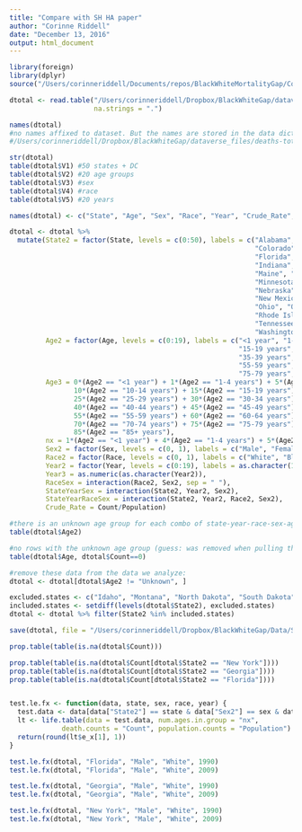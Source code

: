 ```yaml
---
title: "Compare with SH HA paper"
author: "Corinne Riddell"
date: "December 13, 2016"
output: html_document
---
```


```r
library(foreign)
library(dplyr)
source("/Users/corinneriddell/Documents/repos/BlackWhiteMortalityGap/Code/life_expectancy_functions.R")

dtotal <- read.table("/Users/corinneriddell/Dropbox/BlackWhiteGap/dataverse_files/deaths-total.txt", header = F, sep="\t", stringsAsFactors = F, colClasses = c(rep("numeric", 8)),
                     na.strings = ".")

names(dtotal)
#no names affixed to dataset. But the names are stored in the data dictionary file found at:
#/Users/corinneriddell/Dropbox/BlackWhiteGap/dataverse_files/deaths-total.dic

str(dtotal)
table(dtotal$V1) #50 states + DC
table(dtotal$V2) #20 age groups
table(dtotal$V3) #sex
table(dtotal$V4) #race
table(dtotal$V5) #20 years 

names(dtotal) <- c("State", "Age", "Sex", "Race", "Year", "Crude_Rate", "Count", "Population") #see the data dictionary - path is above.
```

```r
dtotal <- dtotal %>%
  mutate(State2 = factor(State, levels = c(0:50), labels = c("Alabama", "Alaska", "Arizona", "Arkansas","California",
                                                             "Colorado", "Connecticut", "Delaware", "Washington DC",
                                                             "Florida", "Georgia", "Hawaii","Idaho", "Illinois", 
                                                             "Indiana","Iowa", "Kansas", "Kentucky", "Louisiana", 
                                                             "Maine", "Maryland", "Massachusetts", "Michigan", 
                                                             "Minnesota", "Mississippi","Missouri", "Montana", 
                                                             "Nebraska", "Nevada", "New Hampshire", "New Jersey",
                                                             "New Mexico", "New York","North Carolina","North Dakota",
                                                             "Ohio", "Oklahoma","Oregon", "Pennsylvania", 
                                                             "Rhode Island", "South Carolina", "South Dakota", 
                                                             "Tennessee", "Texas", "Utah", "Vermont", "Virginia",
                                                             "Washington", "West Virginia", "Wisconsin", "Wyoming")), 
         Age2 = factor(Age, levels = c(0:19), labels = c("<1 year", "1-4 years", "5-9 years", "10-14 years", 
                                                         "15-19 years", "20-24 years", "25-29 years", "30-34 years",
                                                         "35-39 years", "40-44 years", "45-49 years", "50-54 years", 
                                                         "55-59 years", "60-64 years", "65-69 years", "70-74 years", 
                                                         "75-79 years", "80-84 years","85+ years", "Unknown"), ordered = T),
         Age3 = 0*(Age2 == "<1 year") + 1*(Age2 == "1-4 years") + 5*(Age2 == "5-9 years") +
                10*(Age2 == "10-14 years") + 15*(Age2 == "15-19 years") + 20*(Age2 == "20-24 years") + 
                25*(Age2 == "25-29 years") + 30*(Age2 == "30-34 years") + 35*(Age2 == "35-39 years") +
                40*(Age2 == "40-44 years") + 45*(Age2 == "45-49 years") + 50*(Age2 == "50-54 years") + 
                55*(Age2 == "55-59 years") + 60*(Age2 == "60-64 years") + 65*(Age2 == "65-69 years") +   
                70*(Age2 == "70-74 years") + 75*(Age2 == "75-79 years") + 80*(Age2 == "80-84 years") + 
                85*(Age2 == "85+ years"),
         nx = 1*(Age2 == "<1 year") + 4*(Age2 == "1-4 years") + 5*(Age2 != "<1 year" & Age2 != "1-4 years"),
         Sex2 = factor(Sex, levels = c(0, 1), labels = c("Male", "Female")),
         Race2 = factor(Race, levels = c(0, 1), labels = c("White", "Black")),
         Year2 = factor(Year, levels = c(0:19), labels = as.character(1990:2009)),
         Year3 = as.numeric(as.character(Year2)),
         RaceSex = interaction(Race2, Sex2, sep = " "),
         StateYearSex = interaction(State2, Year2, Sex2),
         StateYearRaceSex = interaction(State2, Year2, Race2, Sex2),
         Crude_Rate = Count/Population)
```

```r
#there is an unknown age group for each combo of state-year-race-sex-age:
table(dtotal$Age2) 

#no rows with the unknown age group (guess: was removed when pulling the data from CDC wonder)
table(dtotal$Age, dtotal$Count==0)

#remove these data from the data we analyze:
dtotal <- dtotal[dtotal$Age2 != "Unknown", ]

excluded.states <- c("Idaho", "Montana", "North Dakota", "South Dakota", "Vermont")
included.states <- setdiff(levels(dtotal$State2), excluded.states)
dtotal <- dtotal %>% filter(State2 %in% included.states)

save(dtotal, file = "/Users/corinneriddell/Dropbox/BlackWhiteGap/Data/SH_HA_data.Rdata")
```

```r
prop.table(table(is.na(dtotal$Count)))

prop.table(table(is.na(dtotal$Count[dtotal$State2 == "New York"])))
prop.table(table(is.na(dtotal$Count[dtotal$State2 == "Georgia"])))
prop.table(table(is.na(dtotal$Count[dtotal$State2 == "Florida"])))


test.le.fx <- function(data, state, sex, race, year) {
  test.data <- data[data["State2"] == state & data["Sex2"] == sex & data["Race2"] == race & data["Year3"] == year, ]
  lt <- life.table(data = test.data, num.ages.in.group = "nx",
             death.counts = "Count", population.counts = "Population")
  return(round(lt$e_x[1], 1))
}

test.le.fx(dtotal, "Florida", "Male", "White", 1990)
test.le.fx(dtotal, "Florida", "Male", "White", 2009)

test.le.fx(dtotal, "Georgia", "Male", "White", 1990)
test.le.fx(dtotal, "Georgia", "Male", "White", 2009)

test.le.fx(dtotal, "New York", "Male", "White", 1990)
test.le.fx(dtotal, "New York", "Male", "White", 2009)
```

